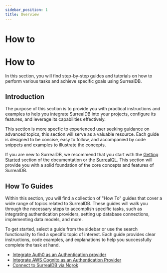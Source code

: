 ```yaml
---
sidebar_position: 1
title: Overview
---
```


# How to

# How to

In this section, you will find step-by-step guides and tutorials on how to perform various tasks and achieve specific goals using SurrealDB.

## Introduction

The purpose of this section is to provide you with practical instructions and examples to help you integrate SurrealDB into your projects, configure its features, and leverage its capabilities effectively.

This section is more specfic to experienced user seeking guidance on advanced topics, this section will serve as a valuable resource. Each guide is designed to be concise, easy to follow, and accompanied by code snippets and examples to illustrate the concepts.

If you are new to SurrealDB, we recommend that you start with the [Getting Started](/docs/surrealdb/introduction/start) section of the documentation or the [SurrealQL](/docs/surrealdb/surrealql/overview). This section will provide you with a solid foundation of the core concepts and features of SurrealDB.

## How To Guides

Within this section, you will find a collection of "How To" guides that cover a wide range of topics related to SurrealDB. These guides will walk you through the necessary steps to accomplish specific tasks, such as integrating authentication providers, setting up database connections, implementing data models, and more.

To get started, select a guide from the sidebar or use the search functionality to find a specific topic of interest. Each guide provides clear instructions, code examples, and explanations to help you successfully complete the task at hand.

-  [Integrate Auth0 as an Authentication provider](/docs/surrealdb/1.0.x/how-to/integrate-auth0-as-authentication-provider)
-  [Integrate AWS Cognito as an Authentication Provider](/docs/surrealdb/how-to/integrate-aws-cognito-as-authentication-provider)
-  [Connect to SurrealDB via Ngrok](/docs/surrealdb/1.0.x/how-to/connect-to-surrealdb-via-ngrok-tunnel)
